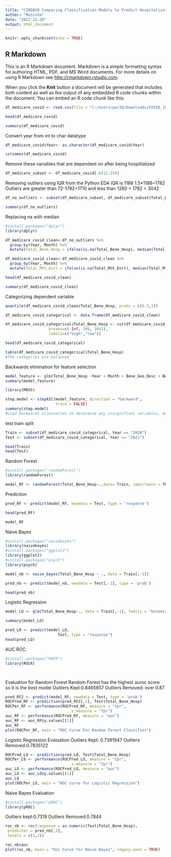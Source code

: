 ---
title: "CIND820 Comparing Classification Models to Predict Hospitalization Numbers"
author: "Monisha"
date: "2022-11-20"
output: html_document
---

```{r setup, include=FALSE}
knitr::opts_chunk$set(echo = TRUE)
```

## R Markdown

This is an R Markdown document. Markdown is a simple formatting syntax for authoring HTML, PDF, and MS Word documents. For more details on using R Markdown see <http://rmarkdown.rstudio.com>.

When you click the **Knit** button a document will be generated that includes both content as well as the output of any embedded R code chunks within the document. You can embed an R code chunk like this:

```{r}
df_medicare_covid <- read.csv(file = "C:/Users/par20/Downloads/COVID_19_Hospitalization_Trends_Report_Data_file_20220526/COVID_19_Hospitalization_Trends_Report_Data_file_20220526.csv")
```
```{r}
head(df_medicare_covid)
```
```{r}
summary(df_medicare_covid)
```


Convert year from int to char datatype
```{r}
df_medicare_covid$Year<- as.character(df_medicare_covid$Year)
```


```{r}
colnames(df_medicare_covid)
```

Remove these variables that are dependent on after being hospitlalized
```{r}
df_medicare_subset <- df_medicare_covid[-c(12:19)]
```
Removing outliers using IQR
from the Python EDA
IQR is 1188 
1.5*1188=1782
Outliers are greater than 72-1782=1710
and less than 1260 + 1782 = 3042

```{r}
df_no_outliers <- subset(df_medicare_subset, df_medicare_subset$Total_Bene_Hosp < 3042)
```
```{r}
summary(df_no_outliers)
```


Replacing na with median
```{r}
#install.packages("dplyr")
library(dplyr)
```

```{r}
df_medicare_covid_clean<-df_no_outliers %>%
  group_by(Year, Month) %>%
  mutate(Total_Bene_Hosp = ifelse(is.na(Total_Bene_Hosp), median(Total_Bene_Hosp, na.rm = T), Total_Bene_Hosp))
```
```{r}
df_medicare_covid_clean<-df_medicare_covid_clean %>%
  group_by(Year, Month) %>%
  mutate(Total_Mth_Enrl = ifelse(is.na(Total_Mth_Enrl), median(Total_Mth_Enrl, na.rm = T), Total_Mth_Enrl))
```

```{r}
head(df_medicare_covid_clean)
```

```{r}
summary(df_medicare_covid_clean)
```


Categorizing dependent variable
```{r}
quantile(df_medicare_covid_clean$Total_Bene_Hosp, probs = c(0.5,1))
```
```{r}
df_medicare_covid_categorical <- data.frame(df_medicare_covid_clean)
```

```{r}
df_medicare_covid_categorical$Total_Bene_Hosp <- cut(df_medicare_covid_clean$Total_Bene_Hosp, 
                   breaks=c(-Inf, 209, 3041), 
                   labels=c("high","low"))
```
```{r}
head(df_medicare_covid_categorical)
```
```{r}
table(df_medicare_covid_categorical$Total_Bene_Hosp)
#The categories are balanced 
```
Backwards elimination for feature selection
```{r}
model_feature <- glm(Total_Bene_Hosp ~Year + Month + Bene_Geo_Desc + Bene_Mdcd_Mdcr_Enrl_Stus + Bene_Race_Desc + Bene_Sex_Desc + Bene_Mdcr_Entlmt_Stus+Bene_Age_Desc+Bene_RUCA_Desc + Total_Mth_Enrl, data =df_medicare_covid_categorical , family = "binomial")
summary(model_feature)
```

```{r}
library(MASS)
```

```{r}
step.model <- stepAIC(model_feature, direction = "backward", 
                      trace = FALSE)
summary(step.model)
#used backwards elimination to determine any insignifcant variables, because at major classes of all variables are mentioned all variables are significant
```

test train split
```{r}
Train <- subset(df_medicare_covid_categorical, Year == "2020")
Test <- subset(df_medicare_covid_categorical, Year == "2021")

```
```{r}
head(Train)
head(Test)
```

Random Forest
```{r}
#install.packages('randomForest') 
library(randomForest)
```
```{r}
model_RF <- randomForest(Total_Bene_Hosp~.,data= Train, importance = TRUE)
```
Prediction
```{r}
pred_RF <- predict(model_RF, newdata = Test, type = 'response')
```
```{r}
head(pred_RF)
```
```{r}
model_RF
```





Naive Bayes
```{r}
#install.packages("naivebayes")
library(naivebayes)
#install.packages("ggplot2")
library(ggplot2)
#install.packages("psych")
library(psych)
```

```{r}
model_nb <- naive_bayes(Total_Bene_Hosp ~ ., data = Train[,-1])
```
```{r}
pred_nb <- predict(model_nb, newdata = Test[,-1], type = 'prob')
```
```{r}
head(pred_nb)
```
Logistic Regression
```{r}
model_LO <- glm(Total_Bene_Hosp~., data = Train[,-1], family = "binomial")
```
```{r}
summary(model_LO)
```
```{r}
pred_LO <- predict(model_LO, 
                       Test, type = "response")
head(pred_LO)
```

AUC ROC
```{r}
#install.packages("ROCR")
library(ROCR)
```

```{r}
```


```{r}

```
Evaluation for Random Forest
Random Forest has the highest auroc score so it is the best model
Outliers Kept:0.8465857
Outliers Removed: over 0.87
```{r}
pred_RF2 <- predict(model_RF, newdata = Test, type = 'prob')
ROCPred_RF <- prediction(pred_RF2[,2], Test$Total_Bene_Hosp) 
ROCPer_RF <- performance(ROCPred_RF, measure = "tpr", 
                             x.measure = "fpr")
auc_RF <- performance(ROCPred_RF, measure = "auc")
auc_RF <- auc_RF@y.values[[1]]
auc_RF
plot(ROCPer_RF, main = "ROC Curve For Random Forest Classifier")
```


Logistic Regression Evaluation
Outliers Kept: 0.7391947
Outliers Removed:0.7835122

```{r}
ROCPred_LO <- prediction(pred_LO, Test$Total_Bene_Hosp) 
ROCPer_LO <- performance(ROCPred_LO, measure = "tpr", 
                             x.measure = "fpr")
auc_LO <- performance(ROCPred_LO, measure = "auc")
auc_LO <- auc_LO@y.values[[1]]
auc_LO
plot(ROCPer_LO, main = "ROC curve for Logistic Regression")
```
Naive Bayes Evaluation
```{r}
#install.packages("pROC")
library(pROC)
```
Outliers kept:0.7319
Outliers Removed:0.7844

```{r}
roc_nb <- roc(response = as.numeric(Test$Total_Bene_Hosp),
 predictor = pred_nb[,2],
 levels = c(1,2))
```
```{r}
roc_nb$auc
plot(roc_nb, main = "Roc Curve for Naive Bayes", legacy.axes = TRUE)
```

